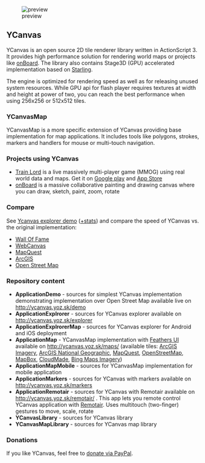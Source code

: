 
[[File:http://ycanvas.yoz.sk/images/preview.jpg|preview]]

== YCanvas ==
YCanvas is an open source 2D tile renderer library written in ActionScript 3. It provides high performance solution for rendering world maps or projects like [http://onboard.yoz.sk onBoard]. The library also contains Stage3D (GPU) accelerated implementation based on [http://gamua.com/starling/ Starling].

The engine is optimized for rendering speed as well as for releasing unused system resources. While GPU api for flash player requires textures at width and height at power of two, you can reach the best performance when using 256x256 or 512x512 tiles.

=== YCanvasMap ===
YCanvasMap is a more specific extension of YCanvas providing base implementation for map applications. It includes tools like polygons, strokes, markers and handlers for mouse or multi-touch navigation.

=== Projects using YCanvas ===
* [http://trainlord.com Train Lord] is a live massively multi-player game (MMOG) using real world data and maps. Get it on [https://play.google.com/store/apps/details?id=air.com.trainlord.ApplicationAndroid Google play] and [https://itunes.apple.com/WebObjects/MZStore.woa/wa/viewSoftware?id=661042774&mt=8 App Store]
* [http://onboard.yoz.sk/ onBoard] is a massive collaborative painting and drawing canvas where you can draw, sketch, paint, zoom, rotate

=== Compare ===
See [http://ycanvas.yoz.sk/explorer Ycanvas explorer demo] ([http://ycanvas.yoz.sk/explorer/?debug=true +stats]) and compare the speed of YCanvas vs. the original implementation:
* [http://wall-of-fame.com Wall Of Fame]
* [http://webcanvas.com WebCanvas]
* [http://www.mapquest.com MapQuest]
* [http://www.esri.com/software/arcgis/index.html ArcGIS]
* [http://www.openstreetmap.org Open Street Map]

=== Repository content ===
* '''ApplicationDemo''' - sources for simplest YCanvas implementation demonstrating implementation over Open Street Map available live on http://ycanvas.yoz.sk/demo
* '''ApplicationExplrorer''' - sources for YCanvas explorer available on http://ycanvas.yoz.sk/explorer
* '''ApplicationExplrorerMap''' - sources for YCanvas explorer for Android and iOS deployment
* '''ApplicationMap''' - YCanvasMap implementation with [http://feathersui.com/ Feathers UI] available on http://ycanvas.yoz.sk/maps/ (available tiles: [http://www.arcgis.com/features/ ArcGIS Imagery], [http://www.arcgis.com/features/ ArcGIS National Geographic], [http://www.mapquest.com/ MapQuest], [http://www.openstreetmap.org/ OpenStreetMap], [http://www.mapbox.com/ MapBox], [http://cloudmade.com/ CloudMade], [http://www.bing.com/maps/ Bing Maps Imagery])
* '''ApplicationMapMobile''' - sources for YCanvasMap implementation for mobile application
* '''ApplicationMarkers''' - sources for YCanvas with markers available on http://ycanvas.yoz.sk/markers
* '''ApplicationRemotair''' - sources for YCanvas with Remotair available on http://ycanvas.yoz.sk/remotair/ . This app lets you remote control YCanvas application with [http://remotair.yoz.sk Remotair]. Uses multitouch (two-finger) gestures to move, scale, rotate
* '''YCanvasLibrary''' - sources for YCanvas library
* '''YCanvasMapLibrary''' - sources for YCanvas map library

=== Donations ===
If you like YCanvas, feel free to [http://ycanvas.yoz.sk/donate.html donate via PayPal].